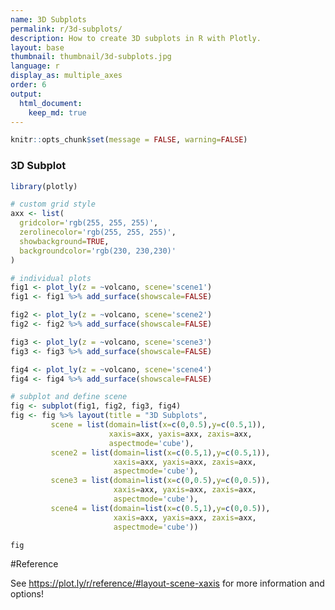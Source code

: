 ```yaml
---
name: 3D Subplots
permalink: r/3d-subplots/
description: How to create 3D subplots in R with Plotly.
layout: base
thumbnail: thumbnail/3d-subplots.jpg
language: r
display_as: multiple_axes
order: 6
output:
  html_document:
    keep_md: true
---
```


```r
knitr::opts_chunk$set(message = FALSE, warning=FALSE)
```
### 3D Subplot

```r
library(plotly)

# custom grid style
axx <- list(
  gridcolor='rgb(255, 255, 255)',
  zerolinecolor='rgb(255, 255, 255)',
  showbackground=TRUE,
  backgroundcolor='rgb(230, 230,230)'
)

# individual plots
fig1 <- plot_ly(z = ~volcano, scene='scene1') 
fig1 <- fig1 %>% add_surface(showscale=FALSE)

fig2 <- plot_ly(z = ~volcano, scene='scene2') 
fig2 <- fig2 %>% add_surface(showscale=FALSE)

fig3 <- plot_ly(z = ~volcano, scene='scene3') 
fig3 <- fig3 %>% add_surface(showscale=FALSE)

fig4 <- plot_ly(z = ~volcano, scene='scene4') 
fig4 <- fig4 %>% add_surface(showscale=FALSE)

# subplot and define scene
fig <- subplot(fig1, fig2, fig3, fig4) 
fig <- fig %>% layout(title = "3D Subplots",
         scene = list(domain=list(x=c(0,0.5),y=c(0.5,1)),
                      xaxis=axx, yaxis=axx, zaxis=axx,
                      aspectmode='cube'),
         scene2 = list(domain=list(x=c(0.5,1),y=c(0.5,1)),
                       xaxis=axx, yaxis=axx, zaxis=axx,
                       aspectmode='cube'),
         scene3 = list(domain=list(x=c(0,0.5),y=c(0,0.5)),
                       xaxis=axx, yaxis=axx, zaxis=axx,
                       aspectmode='cube'),
         scene4 = list(domain=list(x=c(0.5,1),y=c(0,0.5)),
                       xaxis=axx, yaxis=axx, zaxis=axx,
                       aspectmode='cube'))

fig
```

#Reference

See [https://plot.ly/r/reference/#layout-scene-xaxis](https://plot.ly/r/reference/#layout-scene-xaxis) for more information and options!


